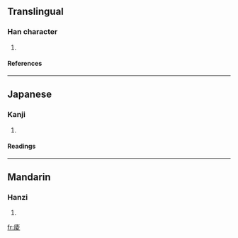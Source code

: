 ==Translingual==
===Han character===
{{Han char|rn=53|rad=广|as=08|sn=11|four=0024<sub>7</sub>|canj=戈土金水 (IGCE)}}
# {{defn|Han|sort=广08}}
====References====
{{Han ref|kx=0347.020|dkj=09355|dj=0657.120|hdz=20886.110|uh=5EB1|ud=24241|bh=D547|bd=54599}}
----
==Japanese==
===Kanji===
{{ja-kanji|grade=|rs=广08}}
# {{defn|Japanese}} 
====Readings====
{{ja-readings|on=[[ちょう]] (chō), [[りょう]] (ryō)|kun=}}
----
==Mandarin==
===Hanzi===
{{cmn-hanzi|pin=[[chěng]] ([[cheng3]])|wg=ch'eng<sup>3</sup>}}
# {{defn|Mandarin}}

[[fr:庱]]